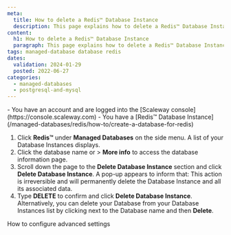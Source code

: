 ```yaml
---
meta:
  title: How to delete a Redis™ Database Instance
  description: This page explains how to delete a Redis™ Database Instance
content:
  h1: How to delete a Redis™ Database Instance
  paragraph: This page explains how to delete a Redis™ Database Instance
tags: managed-database database redis
dates:
  validation: 2024-01-29
  posted: 2022-06-27
categories:
  - managed-databases
  - postgresql-and-mysql
---
```


<Macro id="iam-requirements" />
 
<Message type="requirement">
  - You have an account and are logged into the [Scaleway console](https://console.scaleway.com)
  - You have a [Redis™ Database Instance](/managed-databases/redis/how-to/create-a-database-for-redis)
</Message>

1. Click **Redis™** under **Managed Databases** on the side menu. A list of your Database Instances displays.
2. Click the database name or <Icon name="more" /> > **More info** to access the database information page.
3. Scroll down the page to the **Delete Database Instance** section and click **Delete Database Instance**. A pop-up appears to inform that:
    <Message type="important">
      This action is irreversible and will permanently delete the Database Instance and all its associated data.
    </Message>
4. Type **DELETE** to confirm and click **Delete Database Instance**.
    <Message type="tip">
      Alternatively, you can delete your Database from your Database Instances list by clicking <Icon name="more" /> next to the Database name and then **Delete**.
    </Message>


<Navigation title="See also">
  <PreviousButton to="/managed-databases/redis/how-to/configure-advanced-settings-redis">How to configure advanced settings</PreviousButton>
</Navigation>
